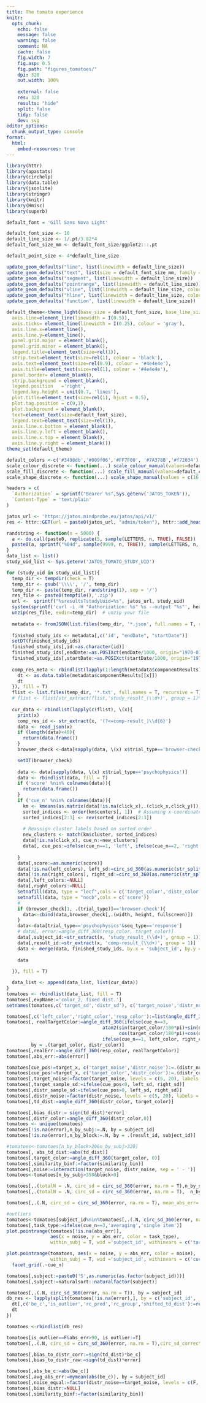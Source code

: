 ```yaml
---
title: The tomato experience
knitr:
  opts_chunk: 
    echo: false
    message: false
    warning: false
    comment: NA
    cache: false
    fig.width: 7
    fig.asp: 0.5
    fig.path: "figures_tomatoes/"
    dpi: 320
    out.width: 100%
    
    external: false
    res: 320
    results: "hide"
    split: false 
    tidy: false
    dev: svg
editor_options: 
  chunk_output_type: console
format: 
  html: 
    embed-resources: true
---
```



```r
library(httr)
library(apastats)
library(circhelp)
library(data.table)
library(jsonlite)
library(stringr)
library(knitr)
library(Hmisc)
library(superb)

default_font = 'Gill Sans Nova Light'

default_font_size <- 10
default_line_size <- 1/.pt/3.82*4 
default_font_size_mm <- default_font_size/ggplot2:::.pt

default_point_size <- 4*default_line_size

update_geom_defaults("line", list(linewidth = default_line_size))
update_geom_defaults("text", list(size = default_font_size_mm, family = default_font))
update_geom_defaults("segment", list(linewidth = default_line_size))
update_geom_defaults("pointrange", list(linewidth = default_line_size))
update_geom_defaults("vline", list(linewidth = default_line_size, colour = '#AFABAB'))
update_geom_defaults("hline", list(linewidth = default_line_size, colour = '#AFABAB'))
update_geom_defaults('function', list(linewidth = default_line_size))

default_theme<-theme_light(base_size = default_font_size, base_line_size = default_line_size, base_family = default_font)+theme(
  axis.line=element_line(linewidth = I(0.5)), 
  axis.ticks= element_line(linewidth = I(0.25), colour = 'gray'),
  axis.line.x=element_line(),
  axis.line.y=element_line(),
  panel.grid.major = element_blank(), 
  panel.grid.minor = element_blank(),
  legend.title=element_text(size=rel(1)), 
  strip.text=element_text(size=rel(1), colour = 'black'), 
  axis.text=element_text(size=rel(0.9), colour = '#4e4e4e'), 
  axis.title=element_text(size=rel(1), colour = '#4e4e4e'), 
  panel.border= element_blank(),
  strip.background = element_blank(),
  legend.position	='right', 
  legend.key.height = unit(0.7, 'lines'),
  plot.title=element_text(size=rel(1), hjust = 0.5),
  plot.tag.position = c(0,1),
  plot.background = element_blank(),
  text=element_text(size=default_font_size), 
  legend.text=element_text(size=rel(1)), 
  axis.line.x.bottom = element_blank(), 
  axis.line.y.left = element_blank(),
  axis.line.x.top = element_blank(),
  axis.line.y.right = element_blank())
theme_set(default_theme)

default_colors <-c('#3498db','#009f06','#FF7F00', '#7A378B','#f72034')
scale_colour_discrete <- function(...) scale_colour_manual(values=default_colors, ...)
scale_fill_discrete <- function(...) scale_fill_manual(values=default_colors, ...)
scale_shape_discrete <- function(...) scale_shape_manual(values = c(16,21,17, 22), ...)

```

```r

headers = c(
  `Authorization` = sprintf("Bearer %s",Sys.getenv('JATOS_TOKEN')),
  `Content-Type` = 'text/plain'
)

jatos_url <- 'https://jatos.mindprobe.eu/jatos/api/v1/'
res <- httr::GET(url = paste0(jatos_url, "admin/token"), httr::add_headers(.headers=headers))

randstring <- function(n = 5000) {
  a <- do.call(paste0, replicate(5, sample(LETTERS, n, TRUE), FALSE))
  paste0(a, sprintf("%04d", sample(9999, n, TRUE)), sample(LETTERS, n, TRUE))
}
data_list <- list()
study_uid_list <- Sys.getenv('JATOS_TOMATO_STUDY_UID')

for (study_uid in study_uid_list){
  temp_dir <- tempdir(check = T)
  temp_dir <- gsub('\\\\', '/', temp_dir)
  temp_dir <- paste(temp_dir, randstring(1), sep = '/')
  res_file <- paste0(tempfile(),'.zip')
  url <-  sprintf("%sresults?studyUuid=%s", jatos_url, study_uid)
  system(sprintf('curl -i -H "Authorization: %s" %s --output "%s"', headers[['Authorization']], url, res_file))
  unzip(res_file, exdir=temp_dir)  # unzip your file
  
  metadata <- fromJSON(list.files(temp_dir, '*.json', full.names = T, recursive = T))$data$studyResults[[1]]
  
  finished_study_ids <- metadata[,c('id', "endDate", "startDate")]
  setDT(finished_study_ids)
  finished_study_ids[,id:=as.character(id)]
  finished_study_ids[,endDate:=as.POSIXct(endDate/1000, origin="1970-01-01")]
  finished_study_ids[,startDate:=as.POSIXct(startDate/1000, origin="1970-01-01")]
  
  comp_res_meta <- rbindlist(lapply(1:length(metadata$componentResults), \(x) {
    dt <- as.data.table(metadata$componentResults[[x]])
    dt
  }), fill = T)
  flist <- list.files(temp_dir, '*.txt', full.names = T, recursive = T)
  # flist <- flist[str_extract(flist,'study_result_(\\d+)', group = 1)%in%finished_study_ids$id]
  
  cur_data <- rbindlist(lapply(c(flist), \(x){
    print(x)
    comp_res_id <- str_extract(x, '(?<=comp-result_)\\d{6}')
    data <- read_json(x)
    if (length(data)<40){
      return(data.frame())
    }
    browser_check <-data[sapply(data, \(x) x$trial_type=='browser-check')][[1]]

    setDT(browser_check)
    
    data <- data[sapply(data, \(x) x$trial_type=='psychophysics')]
    data <- rbindlist(data, fill = T)
    if ('score' %nin% colnames(data)){
      return(data.frame())
    }
    if ('cue_n' %nin% colnames(data)){
      km <- kmeans(as.matrix(data[!is.na(click_x),.(click_x,click_y)]), 3, nstart = 50)
      sorted_indices <- order(km$centers[, 1])  # Assuming x-coordinate is in the first column
      sorted_indices[2:3] <- rev(sorted_indices[2:3])
       
      # Reassign cluster labels based on sorted order
      new_clusters <- match(km$cluster, sorted_indices)
      data[!is.na(click_x), cue_n:=new_clusters]
      data[, cue_pos:=ifelse(cue_n==1, 'left', ifelse(cue_n==2, 'right', 'avg'))]
      
    }
    data[,score:=as.numeric(score)]
    data[!is.na(left_colors), left_sd:=circ_sd_360(as.numeric(str_split(left_colors,',', simplify = T))), by = left_colors]
    data[!is.na(right_colors), right_sd:=circ_sd_360(as.numeric(str_split(right_colors,',', simplify = T))), by = right_colors]
    data[,left_colors:=NULL]
    data[,right_colors:=NULL]
    setnafill(data, type = "locf",cols = c('target_color','distr_color','left_color','right_color','target_sd', 'distr_sd', 'target_x', 'distr_x', 'similarity_bin', 'color_bin','left_sd','right_sd','cue_n'))
    setnafill(data, type = "nocb",cols = c('score'))
    #
    if (browser_check[1, .(trial_type)]=='browser-check'){
      data<-cbind(data,browser_check[,.(width, height, fullscreen)])
    }
    data<-data[trial_type=='psychophysics'&seq_type=='response']
    # data[, error:=angle_diff_360(resp_color, target_color)]
    data[,subject_id:=str_extract(x, 'study_result_(\\d+)', group = 1)]
    data[,result_id:=str_extract(x, 'comp-result_(\\d+)', group = 1)]
    data <- merge(data, finished_study_ids, by.x = 'subject_id', by.y = 'id')
    
    data
    
  }), fill = T)

  data_list <- append(data_list, list(cur_data))
}
tomatoes <- rbindlist(data_list, fill = T)
tomatoes[,expName:='color_2, fixed dist.']
setnames(tomatoes,c('target_sd','distr_sd'), c('target_noise','distr_noise'), skip_absent = T)

tomatoes[,c('left_color','right_color','resp_color'):=list(angle_diff_360(left_color, 0 ), angle_diff_360(right_color, 0), angle_diff_360(resp_color, 0))]
tomatoes[, realTargetColor:=angle_diff_360(ifelse(cue_n==3, 
                                   atan2(sin(target_color/180*pi)+sin(distr_color/180*pi),
                                         cos(target_color/180*pi)+cos(distr_color/180*pi))/pi*180,
                                   ifelse(cue_n==1, left_color, right_color)), 0),
         by = .(target_color, distr_color)]
tomatoes[,realErr:=angle_diff_360(resp_color, realTargetColor)]
tomatoes[,abs_err:=abs(error)]

tomatoes[cue_pos!=target_x, c('target_noise','distr_noise'):=.(distr_noise, target_noise)]
tomatoes[cue_pos!=target_x, c('target_color','distr_color'):=.(distr_color, target_color)]
tomatoes[,target_noise:=factor(target_noise, levels = c(5, 20), labels = c('low','high'))]
tomatoes[,target_sample_sd:=ifelse(cue_pos<0, left_sd, right_sd)]
tomatoes[,distr_sample_sd:=ifelse(cue_pos>0, left_sd, right_sd)]
tomatoes[,distr_noise:=factor(distr_noise, levels = c(5, 20), labels = c('low','high'))]
tomatoes[,td_dist:=angle_diff_360(distr_color, target_color)]

tomatoes[,bias_distr:= sign(td_dist)*error]
tomatoes[,distr_color:=angle_diff_360(distr_color,0)]
tomatoes <- unique(tomatoes)
tomatoes[!is.na(error),n_by_subj:=.N, by = subject_id]
tomatoes[!is.na(error),n_by_block:=.N, by = .(result_id, subject_id)]

#tomatoes<-tomatoes[n_by_block>20&n_by_subj>320]
tomatoes[, abs_td_dist:=abs(td_dist)]
tomatoes[,target_color:=angle_diff_360(target_color, 0)]
tomatoes[,similarity_binf:=factor(similarity_bin)]
tomatoes[,noise:=interaction(target_noise, distr_noise, sep = ' - ')]
tomatoes<-tomatoes[n_by_subj>350&block>0]

tomatoes[,.(totalN = .N, circ_sd = circ_sd_360(error, na.rm = T),n_by_subj[1], missed_responses = sum(is.na(error))), keyby = .(subject_id)]
tomatoes[,.(totalN = .N, circ_sd = circ_sd_360(error, na.rm = T),  n_by_subj[1], missed_responses = sum(is.na(error))), keyby = .(subject_id, cue_n)]
```

```r
tomatoes[,.(.N, circ_sd = circ_sd_360(error, na.rm = T), mean_abs_err= mean.nn(abs_err)), keyby = .(startDate, endDate,  subject_id)]
```

```r

#outliers 
tomatoes<-tomatoes[subject_id%nin%tomatoes[,.(.N, circ_sd_360(error, na.rm = T)), by = subject_id][V2>60|N<200, subject_id]]
tomatoes[,task_type:=ifelse(cue_n==3,'averaging','single item')]
plot.pointrange(tomatoes[!is.na(abs_err)],
                aes(x = noise, y = abs_err, color = task_type), 
                within_subj = T, wid ='subject_id', withinvars = c('task_type','noise'), do_aggregate = F)

plot.pointrange(tomatoes, aes(x = noise, y = abs_err, color = noise), 
                within_subj = T, wid ='subject_id', withinvars = c('cue_n','noise'))+
  facet_grid(.~cue_n)

```

```r
tomatoes[,subject:=paste0('S',as.numeric(as.factor(subject_id)))]
tomatoes[,subject:=naturalsort::naturalfactor(subject)]

tomatoes[,.(.N, circ_sd_360(error, na.rm = T)), by = subject_id]
db_res <- lapply(split(tomatoes[!is.na(error),], by = c('subject_id', 'task_type')), \(dt){
  dt[,c('be_c','is_outlier','rc_pred','rc_group','shifted_td_dist'):=remove_cardinal_biases(error, target_color, space = '360', plots = 'hide')[,c('be_c','is_outlier','pred','which_bin','shifted_x')], by = .(subject_id, task_type)]
  dt
})

tomatoes <-rbindlist(db_res)

```
```r
tomatoes[is_outlier==F&abs_err>90, is_outlier:=T]
tomatoes[,.(.N, circ_sd = circ_sd_360(error, na.rm = T),circ_sd_correct = circ_sd_360(error, na.rm = T), n_by_subj=n_by_subj[1], n_nonmissing=sum(!is.na(error)), share_outliers= mymean(is_outlier), mean_abs_err= mymean(abs_err)), keyby = .(subject_id)]

tomatoes[,bias_to_distr_corr:=sign(td_dist)*be_c]
tomatoes[,bias_to_distr_raw:=sign(td_dist)*error]

tomatoes[,abs_be_c:=abs(be_c)]
tomatoes[,avg_abs_err:=mymean(abs(be_c)), by = subject_id]
tomatoes[,noise_equal:=factor(distr_noise==target_noise, levels = c(F, T), labels = c('Unequal noise', 'Equal noise'))]
tomatoes[,bias_distr:=NULL]
tomatoes[,similarity_binf:=factor(similarity_bin)]


```